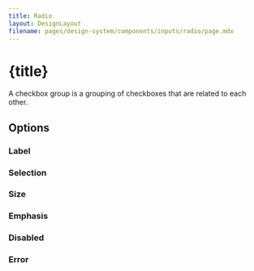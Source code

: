 ```yaml
---
title: Radio
layout: DesignLayout
filename: pages/design-system/components/inputs/radio/page.mdx
---
```



# {title}

A checkbox group is a grouping of checkboxes that are related to each other.

<MainView />

## Options 

### Label


### Selection



### Size

<SizeView />



### Emphasis




### Disabled

<DisabledView />

### Error

<ErrorView />



